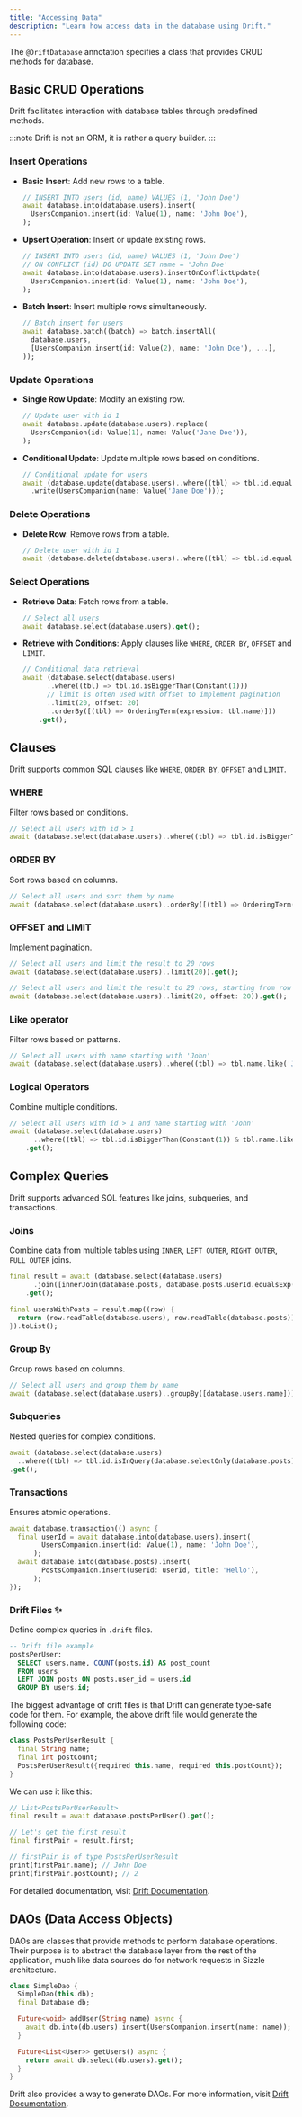 ```yaml
---
title: "Accessing Data"
description: "Learn how access data in the database using Drift."
---
```



The `@DriftDatabase` annotation specifies a class that provides CRUD methods for database.

## Basic CRUD Operations

Drift facilitates interaction with database tables through predefined methods.

:::note
Drift is not an ORM, it is rather a query builder.
:::

### Insert Operations

- **Basic Insert**: Add new rows to a table.

  ```dart
  // INSERT INTO users (id, name) VALUES (1, 'John Doe')
  await database.into(database.users).insert(
    UsersCompanion.insert(id: Value(1), name: 'John Doe'),
  );
  ```

- **Upsert Operation**: Insert or update existing rows.

  ```dart
  // INSERT INTO users (id, name) VALUES (1, 'John Doe')
  // ON CONFLICT (id) DO UPDATE SET name = 'John Doe'
  await database.into(database.users).insertOnConflictUpdate(
    UsersCompanion.insert(id: Value(1), name: 'John Doe'),
  );
  ```

- **Batch Insert**: Insert multiple rows simultaneously.
  ```dart
  // Batch insert for users
  await database.batch((batch) => batch.insertAll(
    database.users,
    [UsersCompanion.insert(id: Value(2), name: 'John Doe'), ...],
  ));
  ```

### Update Operations

- **Single Row Update**: Modify an existing row.

  ```dart
  // Update user with id 1
  await database.update(database.users).replace(
    UsersCompanion(id: Value(1), name: Value('Jane Doe')),
  );
  ```

- **Conditional Update**: Update multiple rows based on conditions.
  ```dart
  // Conditional update for users
  await (database.update(database.users)..where((tbl) => tbl.id.equals(1)))
    .write(UsersCompanion(name: Value('Jane Doe')));
  ```

### Delete Operations

- **Delete Row**: Remove rows from a table.
  ```dart
  // Delete user with id 1
  await (database.delete(database.users)..where((tbl) => tbl.id.equals(1))).go();
  ```

### Select Operations

- **Retrieve Data**: Fetch rows from a table.

  ```dart
  // Select all users
  await database.select(database.users).get();
  ```

- **Retrieve with Conditions**: Apply clauses like `WHERE`, `ORDER BY`, `OFFSET` and `LIMIT`.
  ```dart
  // Conditional data retrieval
  await (database.select(database.users)
        ..where((tbl) => tbl.id.isBiggerThan(Constant(1)))
        // limit is often used with offset to implement pagination
        ..limit(20, offset: 20)
        ..orderBy([(tbl) => OrderingTerm(expression: tbl.name)]))
      .get();
  ```

## Clauses

Drift supports common SQL clauses like `WHERE`, `ORDER BY`, `OFFSET` and `LIMIT`.

### WHERE

Filter rows based on conditions.

```dart
// Select all users with id > 1
await (database.select(database.users)..where((tbl) => tbl.id.isBiggerThan(Constant(1)))).get();
```

### ORDER BY

Sort rows based on columns.

```dart
// Select all users and sort them by name
await (database.select(database.users)..orderBy([(tbl) => OrderingTerm(expression: tbl.name)])).get();
```

### OFFSET and LIMIT

Implement pagination.

```dart
// Select all users and limit the result to 20 rows
await (database.select(database.users)..limit(20)).get();

// Select all users and limit the result to 20 rows, starting from row 20
await (database.select(database.users)..limit(20, offset: 20)).get();
```

### Like operator

Filter rows based on patterns.

```dart
// Select all users with name starting with 'John'
await (database.select(database.users)..where((tbl) => tbl.name.like('John%'))).get();
```

### Logical Operators

Combine multiple conditions.

```dart
// Select all users with id > 1 and name starting with 'John'
await (database.select(database.users)
      ..where((tbl) => tbl.id.isBiggerThan(Constant(1)) & tbl.name.like('John%')))
    .get();
```

## Complex Queries

Drift supports advanced SQL features like joins, subqueries, and transactions.

### Joins

Combine data from multiple tables using `INNER`, `LEFT OUTER`, `RIGHT OUTER`, `FULL OUTER` joins.

```dart
final result = await (database.select(database.users)
      .join([innerJoin(database.posts, database.posts.userId.equalsExp(database.users.id))]))
    .get();

final usersWithPosts = result.map((row) {
  return (row.readTable(database.users), row.readTable(database.posts));
}).toList();
```

### Group By

Group rows based on columns.

```dart
// Select all users and group them by name
await (database.select(database.users)..groupBy([database.users.name])).get();
```

### Subqueries

Nested queries for complex conditions.

```dart
await (database.select(database.users)
  ..where((tbl) => tbl.id.isInQuery(database.selectOnly(database.posts)..addColumns([database.posuserId]))))
.get();
```

### Transactions

Ensures atomic operations.

```dart
await database.transaction(() async {
  final userId = await database.into(database.users).insert(
        UsersCompanion.insert(id: Value(1), name: 'John Doe'),
      );
  await database.into(database.posts).insert(
        PostsCompanion.insert(userId: userId, title: 'Hello'),
      );
});
```

### Drift Files ✨

Define complex queries in `.drift` files.

```sql
-- Drift file example
postsPerUser:
  SELECT users.name, COUNT(posts.id) AS post_count
  FROM users
  LEFT JOIN posts ON posts.user_id = users.id
  GROUP BY users.id;

```

The biggest advantage of drift files is that Drift can generate type-safe code for them.
For example, the above drift file would generate the following code:

```dart
class PostsPerUserResult {
  final String name;
  final int postCount;
  PostsPerUserResult({required this.name, required this.postCount});
}
```

We can use it like this:

```dart
// List<PostsPerUserResult>
final result = await database.postsPerUser().get();

// Let's get the first result
final firstPair = result.first;

// firstPair is of type PostsPerUserResult
print(firstPair.name); // John Doe
print(firstPair.postCount); // 2
```

For detailed documentation, visit [Drift Documentation](https://drift.simonbinder.eu/docs/sql-api/custom_queries/).

## DAOs (Data Access Objects)

DAOs are classes that provide methods to perform database operations.
Their purpose is to abstract the database layer from the rest of the application, much like data sources do for network requests in Sizzle architecture.

```dart
class SimpleDao {
  SimpleDao(this.db);
  final Database db;

  Future<void> addUser(String name) async {
    await db.into(db.users).insert(UsersCompanion.insert(name: name));
  }

  Future<List<User>> getUsers() async {
    return await db.select(db.users).get();
  }
}
```

Drift also provides a way to generate DAOs. For more information, visit [Drift Documentation](https://drift.simonbinder.eu/docs/advanced-features/daos/).